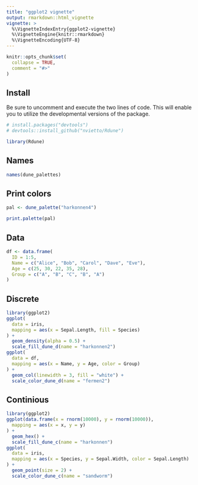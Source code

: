 ```yaml
---
title: "ggplot2 vignette"
output: rmarkdown::html_vignette
vignette: >
  %\VignetteIndexEntry{ggplot2-vignette}
  %\VignetteEngine{knitr::rmarkdown}
  %\VignetteEncoding{UTF-8}
---
```


```r
knitr::opts_chunk$set(
  collapse = TRUE,
  comment = "#>"
)
```


## Install

Be sure to uncomment and execute the two lines of code. This will enable you to utilize the developmental versions of the package.

```r
# install.packages("devtools")
# devtools::install_github("nvietto/Rdune")

library(Rdune)
```


## Names
```r
names(dune_palettes)
```

## Print colors

```r
pal <- dune_palette("harkonnen4")

print.palette(pal)
```



## Data

```r
df <- data.frame(
  ID = 1:5,
  Name = c("Alice", "Bob", "Carol", "Dave", "Eve"),
  Age = c(25, 30, 22, 35, 28),
  Group = c("A", "B", "C", "B", "A")
)
```


## Discrete

```r
library(ggplot2)
ggplot(
  data = iris,
  mapping = aes(x = Sepal.Length, fill = Species)
) +
  geom_density(alpha = 0.5) +
  scale_fill_dune_d(name = "harkonnen2")
ggplot(
  data = df,
  mapping = aes(x = Name, y = Age, color = Group)
) +
  geom_col(linewidth = 3, fill = "white") +
  scale_color_dune_d(name = "fermen2")
```



## Continious 

```r
library(ggplot2)
ggplot(data.frame(x = rnorm(10000), y = rnorm(10000)),
  mapping = aes(x = x, y = y)
) +
  geom_hex() +
  scale_fill_dune_c(name = "harkonnen")
ggplot(
  data = iris,
  mapping = aes(x = Species, y = Sepal.Width, color = Sepal.Length)
) +
  geom_point(size = 2) +
  scale_color_dune_c(name = "sandworm")
```








